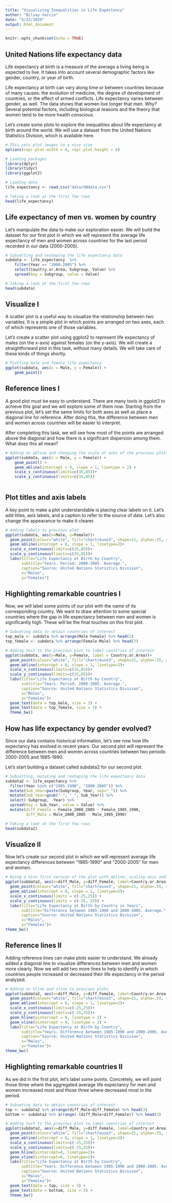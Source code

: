 ```yaml
---
title: "Visualizing Inequalities in Life Expectancy"
author: "Bilsay Varcin"
date: "5/22/2020"
output: html_document
---
```


```r
knitr::opts_chunk$set(echo = TRUE)
```

## United Nations life expectancy data
Life expectancy at birth is a measure of the average a living being is expected to live. It takes into account several demographic factors like gender, country, or year of birth.

Life expectancy at birth can vary along time or between countries because of many causes: the evolution of medicine, the degree of development of countries, or the effect of armed conflicts. Life expectancy varies between gender, as well. The data shows that women live longer that men. Why? Several potential factors, including biological reasons and the theory that women tend to be more health conscious.

Let's create some plots to explore the inequalities about life expectancy at birth around the world. We will use a dataset from the United Nations Statistics Division, which is available here.

```r

# This sets plot images to a nice size
options(repr.plot.width = 6, repr.plot.height = 6)

# Loading packages
library(dplyr)
library(tidyr)
library(ggplot2)

# Loading data
life_expectancy <- read.csv("data/UNdata.csv")

# Taking a look at the first few rows
head(life_expectancy)

```


##  Life expectancy of men vs. women by country
Let's manipulate the data to make our exploration easier. We will build the dataset for our first plot in which we will represent the average life expectancy of men and women across countries for the last period recorded in our data (2000-2005).

```r

# Subsetting and reshaping the life expectancy data
subdata <- life_expectancy  %>% 
    filter(Year == "2000-2005") %>%
    select(Country.or.Area, Subgroup, Value) %>%
    spread(key = Subgroup, value = Value)

# Taking a look at the first few rows
head(subdata)

```

## Visualize I
A scatter plot is a useful way to visualize the relationship between two variables. It is a simple plot in which points are arranged on two axes, each of which represents one of those variables.

Let's create a scatter plot using ggplot2 to represent life expectancy of males (on the x-axis) against females (on the y-axis). We will create a straightforward plot in this task, without many details. We will take care of these kinds of things shortly.

```r

# Plotting male and female life expectancy
ggplot(subdata, aes(x = Male, y = Female)) +
    geom_point()

```

## Reference lines I
A good plot must be easy to understand. There are many tools in ggplot2 to achieve this goal and we will explore some of them now. Starting from the previous plot, let's set the same limits for both axes as well as place a diagonal line for reference. After doing this, the difference between men and women across countries will be easier to interpret.

After completing this task, we will see how most of the points are arranged above the diagonal and how there is a significant dispersion among them. What does this all mean?

```r

# Adding an abline and changing the scale of axes of the previous plots
ggplot(subdata, aes(x = Male, y = Female)) +
    geom_point() +
    geom_abline(intercept = 0, slope = 1, linetype = 2) +
    scale_x_continuous(limits=c(35,85))+
    scale_y_continuous(limits=c(35,85))
  

```

## Plot titles and axis labels
A key point to make a plot understandable is placing clear labels on it. Let's add titles, axis labels, and a caption to refer to the source of data. Let's also change the appearance to make it clearer.

```r

# Adding labels to previous plot
ggplot(subdata, aes(x=Male, y=Female))+
  geom_point(colour="white", fill="chartreuse3", shape=21, alpha=.55, size=5)+
  geom_abline(intercept = 0, slope = 1, linetype=2)+
  scale_x_continuous(limits=c(35,85))+
  scale_y_continuous(limits=c(35,85))+
  labs(title="Life Expectancy at Birth by Country",
       subtitle="Years. Period: 2000-2005. Average.",
       caption="Source: United Nations Statistics Division",
       x="Males",
       y="Females")

```

## Highlighting remarkable countries I
Now, we will label some points of our plot with the name of its corresponding country. We want to draw attention to some special countries where the gap in life expectancy between men and women is significantly high. These will be the final touches on this first plot.

```r

# Subseting data to obtain countries of interest
top_male <- subdata %>% arrange(Male-Female) %>% head(3)
top_female <- subdata %>% arrange(Female-Male) %>% head(3)

# Adding text to the previous plot to label countries of interest
ggplot(subdata, aes(x=Male, y=Female, label = Country.or.Area))+
  geom_point(colour="white", fill="chartreuse3", shape=21, alpha=.55, size=5)+
  geom_abline(intercept = 0, slope = 1, linetype=2)+
  scale_x_continuous(limits=c(35,85))+
  scale_y_continuous(limits=c(35,85))+
  labs(title="Life Expectancy at Birth by Country",
       subtitle="Years. Period: 2000-2005. Average.",
       caption="Source: United Nations Statistics Division",
       x="Males",
       y="Females")+
  geom_text(data = top_male, size = 3) +
  geom_text(data = top_female, size = 3) +
  theme_bw()

```


## How has life expectancy by gender evolved?
Since our data contains historical information, let's see now how life expectancy has evolved in recent years. Our second plot will represent the difference between men and women across countries between two periods: 2000-2005 and 1985-1990.

Let's start building a dataset called subdata2 for our second plot.

```r

# Subsetting, mutating and reshaping the life expectancy data
subdata2 <- life_expectancy %>% 
  filter(Year %in% c("1985-1990", "2000-2005")) %>% 
  mutate(Sub_Year=paste(Subgroup, Year, sep="_")) %>% 
  mutate(Sub_Year=gsub("-", "_", Sub_Year)) %>% 
  select(-Subgroup, -Year) %>% 
  spread(key = Sub_Year, value = Value) %>%
  mutate(diff_Female = Female_2000_2005 - Female_1985_1990,
         diff_Male = Male_2000_2005 - Male_1985_1990)

# Taking a look at the first few rows
head(subdata2)

```

## Visualize II
Now let's create our second plot in which we will represent average life expectancy differences between "1985-1990" and "2000-2005" for men and women.

```r

# Doing a nice first version of the plot with abline, scaling axis and adding labels
ggplot(subdata2, aes(x=diff_Male, y=diff_Female, label=Country.or.Area))+
  geom_point(colour="white", fill="chartreuse3", shape=21, alpha=.55, size=5)+
  geom_abline(intercept = 0, slope = 1, linetype=2)+
  scale_x_continuous(limits = c(-25,25)) + 
  scale_y_continuous(limits = c(-25, 25)) + 
  labs(title="Life Expectancy at Birth by Country in Years",
       subtitle="Difference between 1985-1990 and 2000-2005. Average.",
       caption="Source: United Nations Statistics Division",
       x="Males",
       y="Females")+
theme_bw()

```

## Reference lines II
Adding reference lines can make plots easier to understand. We already added a diagonal line to visualize differences between men and women more clearly. Now we will add two more lines to help to identify in which countries people increased or decreased their life expectancy in the period analyzed.

```r

# Adding an hline and vline to previous plots
ggplot(subdata2, aes(x=diff_Male, y=diff_Female, label=Country.or.Area))+
  geom_point(colour="white", fill="chartreuse3", shape=21, alpha=.55, size=5)+
  geom_abline(intercept = 0, slope = 1, linetype=2)+
  scale_x_continuous(limits=c(-25,25))+
  scale_y_continuous(limits=c(-25,25))+
  geom_hline(yintercept = 0, linetype = 2) + 
  geom_vline(xintercept = 0, linetype = 2) + 
  labs(title="Life Expectancy at Birth by Country",
       subtitle="Years. Difference between 1985-1990 and 2000-2005. Average.",
       caption="Source: United Nations Statistics Division",
       x="Males",
       y="Females")+
theme_bw()

```


## Highlighting remarkable countries II
As we did in the first plot, let's label some points. Concretely, we will point those three where the aggregated average life expectancy for men and women increased most and those three where decreased most in the period.

```r
# Subseting data to obtain countries of interest
top <- subdata2 %>% arrange(diff_Male+diff_Female) %>% head(3)
bottom <- subdata2 %>% arrange(-(diff_Male+diff_Female)) %>% head(3)

# Adding text to the previous plot to label countries of interest
ggplot(subdata2, aes(x=diff_Male, y=diff_Female, label=Country.or.Area), guide=FALSE)+
  geom_point(colour="white", fill="chartreuse3", shape=21, alpha=.55, size=5)+
  geom_abline(intercept = 0, slope = 1, linetype=2)+
  scale_x_continuous(limits=c(-25,25))+
  scale_y_continuous(limits=c(-25,25))+
  geom_hline(yintercept=0, linetype=2)+
  geom_vline(xintercept=0, linetype=2)+
  labs(title="Life Expectancy at Birth by Country",
       subtitle="Years. Difference between 1985-1990 and 2000-2005. Average.",
       caption="Source: United Nations Statistics Division",
       x="Males",
       y="Females")+
  geom_text(data = top, size = 3) +
  geom_text(data = bottom, size = 3) +
  theme_bw()

```

